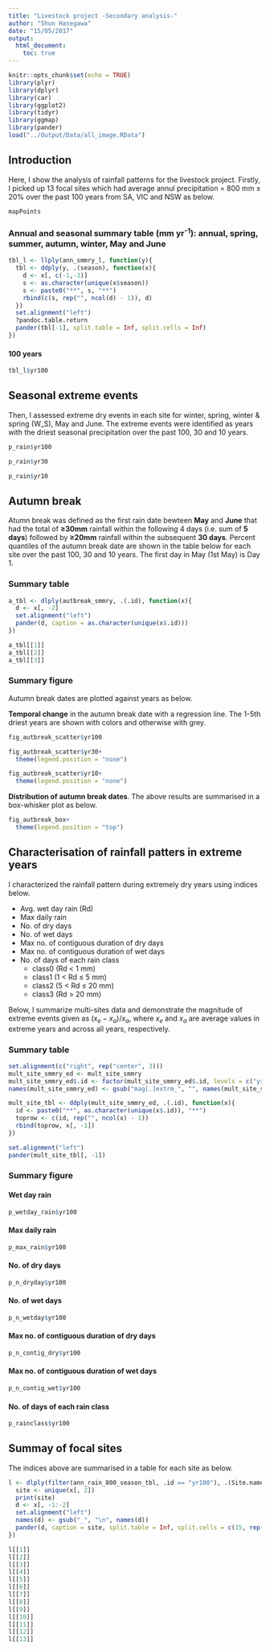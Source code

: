 ```yaml
---
title: "Livestock project -Secondary analysis-"
author: "Shun Hasegawa"
date: "15/05/2017"
output: 
  html_document:
    toc: true
---
```


```r
knitr::opts_chunk$set(echo = TRUE)
library(plyr)
library(dplyr)
library(car)
library(ggplot2)
library(tidyr)
library(ggmap)
library(pander)
load("../Output/Data/all_image.RData")

```

## Introduction
Here, I show the analysis of rainfall patterns for the livestock project. Firstly, I picked up 13 focal sites which had average annul precipitation = 800 mm ± 20% over the past 100 years from SA, VIC and NSW as below.

```r
mapPoints
```


### Annual and seasonal summary table (mm yr^-1^): annual, spring, summer, autumn, winter, May and June

```r
tbl_l <- llply(ann_smmry_l, function(y){
  tbl <- ddply(y, .(season), function(x){
    d <- x[, c(-1,-3)]
    s <- as.character(unique(x$season))
    s <- paste0("**", s, "**")
    rbind(c(s, rep("", ncol(d) - 1)), d)
  })
  set.alignment("left")
  ?pandoc.table.return
  pander(tbl[-1], split.table = Inf, split.cells = Inf)
})

```

#### 100 years
```r
tbl_l$yr100
```

<!-- #### 30 years -->
<!-- ```{r ann_rain_tbl_30, echo = FALSE, results='asis'} -->
<!-- tbl_l$yr30 -->
<!-- ``` -->

<!-- #### 10 years -->
<!-- ```{r ann_rain_tbl_10, echo = FALSE, results='asis'} -->
<!-- tbl_l$yr10 -->
<!-- ``` -->



## Seasonal extreme events
Then, I assessed extreme dry events in each site for winter, spring, winter & spring (W_S), May and June. The extreme events were identified as years with the driest seasonal precipitation over the past 100, 30 and 10 years.

```r
p_rain$yr100
```

```r
p_rain$yr30
```

```r
p_rain$yr10
```


## Autumn break
Atumn break was defined as the first rain date bewteen **May** and **June** that had the total of **≥30mm** rainfall within the following 4 days (i.e. sum of **5 days**) followed by **≥20mm** rainfall within the subsequent **30 days**.  Percent quantiles of the autumn break date are shown in the table below for each site over the past 100, 30 and 10 years. The first day in May (1st May) is Day 1.

### Summary table
```r
a_tbl <- dlply(autbreak_smmry, .(.id), function(x){
  d <- x[, -2]
  set.alignment("left")
  pander(d, caption = as.character(unique(x$.id)))
})

a_tbl[[1]]
a_tbl[[2]]
a_tbl[[3]]
```

### Summary figure
Autumn break dates are plotted against years as below.

**Temporal change** in the autumn break date with a regression line. The 1-5th driest years are shown with colors and otherwise with grey.


```r
fig_autbreak_scatter$yr100
```

```r
fig_autbreak_scatter$yr30+
  theme(legend.position = "none")
```

```r
fig_autbreak_scatter$yr10+
  theme(legend.position = "none")
```

**Distribution of autumn break dates**. The above results are summarised in a box-whisker plot as below.

```r
fig_autbreak_box+
  theme(legend.position = "top")
```


## Characterisation of rainfall patters in extreme years
I characterized the rainfall pattern during extremely dry years using indices below.

* Avg. wet day rain (Rd)
* Max daily rain
* No. of dry days
* No. of wet days
* Max no. of contiguous duration of dry days
* Max no. of contiguous duration of wet days
* No. of days of each rain class
    + class0 (Rd < 1 mm)
    + class1 (1 < Rd $\leq$ 5 mm)
    + class2 (5 < Rd $\leq$ 20 mm)
    + class3 (Rd > 20 mm)


Below, I summarize multi-sites data and demonstrate the magnitude of extreme events given as $(x_e-x_a)/x_a$, where $x_e$ and $x_a$ are average values in extreme years and across all years, respectively.

### Summary table

```r
set.alignment(c("right", rep("center", 3)))
mult_site_smmry_ed <- mult_site_smmry
mult_site_smmry_ed$.id <- factor(mult_site_smmry_ed$.id, levels = c("yr100", "yr30", "yr10"))
names(mult_site_smmry_ed) <- gsub("mag[.]extrm_", "", names(mult_site_smmry_ed))

mult_site_tbl <- ddply(mult_site_smmry_ed, .(.id), function(x){
  id <- paste0("**", as.character(unique(x$.id)), "**")
  toprow <- c(id, rep("", ncol(x) - 1))
  rbind(toprow, x[, -1])
})

set.alignment("left")
pander(mult_site_tbl[, -1])
```


### Summary figure

#### Wet day rain
```r
p_wetday_rain$yr100
```


#### Max daily rain
```r
p_max_rain$yr100
```


#### No. of dry days
```r
p_n_dryday$yr100
```

#### No. of wet days
```r
p_n_wetday$yr100
```


#### Max no. of contiguous duration of dry days
```r
p_n_contig_dry$yr100
```


#### Max no. of contiguous duration of wet days
```r
p_n_contig_wet$yr100
```


#### No. of days of each rain class
```r
p_rainclass$yr100
```

## Summay of focal sites
The indices above are summarised in a table for each site as below.

```r
l <- dlply(filter(ann_rain_800_season_tbl, .id == "yr100"), .(Site.name),  function(x){
  site <- unique(x[, 2])
  print(site)
  d <- x[, -1:-2]
  set.alignment("left")
  names(d) <- gsub("_", "\n", names(d))
  pander(d, caption = site, split.table = Inf, split.cells = c(15, rep(5, 11)))
})

l[[1]]
l[[2]]
l[[3]]
l[[4]]
l[[5]]
l[[6]]
l[[7]]
l[[8]]
l[[9]]
l[[10]]
l[[11]]
l[[12]]
l[[13]]
```



